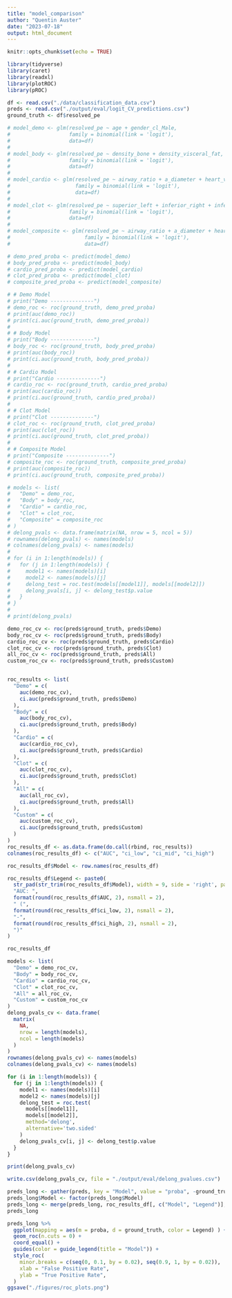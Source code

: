 ```yaml
---
title: "model_comparison"
author: "Quentin Auster"
date: "2023-07-18"
output: html_document
---
```


```r
knitr::opts_chunk$set(echo = TRUE)
```


```r
library(tidyverse)
library(caret)
library(readxl)
library(plotROC)
library(pROC)
```

```r
df <- read.csv("./data/classification_data.csv")
preds <- read.csv("./output/eval/logit_CV_predictions.csv")
ground_truth <- df$resolved_pe

```

```r
# model_demo <- glm(resolved_pe ~ age + gender_cl_Male,
#                   family = binomial(link = 'logit'),
#                   data=df)
# 
# model_body <- glm(resolved_pe ~ density_bone + density_visceral_fat,
#                   family = binomial(link = 'logit'),
#                   data=df)
# 
# model_cardio <- glm(resolved_pe ~ airway_ratio + a_diameter + heart_volume + ild_volume,
#                     family = binomial(link = 'logit'),
#                     data=df)
# 
# model_clot <- glm(resolved_pe ~ superior_left + inferior_right + inferior_left,
#                   family = binomial(link = 'logit'),
#                   data=df)
# 
# model_composite <- glm(resolved_pe ~ airway_ratio + a_diameter + heart_volume + superior_left,
#                        family = binomial(link = 'logit'),
#                        data=df)
```

```r
# demo_pred_proba <- predict(model_demo)
# body_pred_proba <- predict(model_body)
# cardio_pred_proba <- predict(model_cardio)
# clot_pred_proba <- predict(model_clot)
# composite_pred_proba <- predict(model_composite)
```

```r
# # Demo Model
# print("Demo --------------")
# demo_roc <- roc(ground_truth, demo_pred_proba)
# print(auc(demo_roc))
# print(ci.auc(ground_truth, demo_pred_proba))
# 
# # Body Model
# print("Body --------------")
# body_roc <- roc(ground_truth, body_pred_proba)
# print(auc(body_roc))
# print(ci.auc(ground_truth, body_pred_proba))
# 
# # Cardio Model
# print("Cardio --------------")
# cardio_roc <- roc(ground_truth, cardio_pred_proba)
# print(auc(cardio_roc))
# print(ci.auc(ground_truth, cardio_pred_proba))
# 
# # Clot Model
# print("Clot --------------")
# clot_roc <- roc(ground_truth, clot_pred_proba)
# print(auc(clot_roc))
# print(ci.auc(ground_truth, clot_pred_proba))
# 
# # Composite Model
# print("Composite --------------")
# composite_roc <- roc(ground_truth, composite_pred_proba)
# print(auc(composite_roc))
# print(ci.auc(ground_truth, composite_pred_proba))
```

```r
# models <- list(
#   "Demo" = demo_roc, 
#   "Body" = body_roc, 
#   "Cardio" = cardio_roc, 
#   "Clot" = clot_roc, 
#   "Composite" = composite_roc
# )
# delong_pvals <- data.frame(matrix(NA, nrow = 5, ncol = 5))
# rownames(delong_pvals) <- names(models)
# colnames(delong_pvals) <- names(models)
# 
# for (i in 1:length(models)) {
#   for (j in 1:length(models)) {
#     model1 <- names(models)[i]
#     model2 <- names(models)[j]
#     delong_test = roc.test(models[[model1]], models[[model2]])
#     delong_pvals[i, j] <- delong_test$p.value
#   }
# }
# 
# print(delong_pvals)
```

```r

demo_roc_cv <- roc(preds$ground_truth, preds$Demo)
body_roc_cv <- roc(preds$ground_truth, preds$Body)
cardio_roc_cv <- roc(preds$ground_truth, preds$Cardio)
clot_roc_cv <- roc(preds$ground_truth, preds$Clot)
all_roc_cv <- roc(preds$ground_truth, preds$All)
custom_roc_cv <- roc(preds$ground_truth, preds$Custom)


roc_results <- list(
  "Demo" = c(
    auc(demo_roc_cv), 
    ci.auc(preds$ground_truth, preds$Demo)
  ),
  "Body" = c(
    auc(body_roc_cv), 
    ci.auc(preds$ground_truth, preds$Body)
  ),
  "Cardio" = c(
    auc(cardio_roc_cv), 
    ci.auc(preds$ground_truth, preds$Cardio)
  ),
  "Clot" = c(
    auc(clot_roc_cv), 
    ci.auc(preds$ground_truth, preds$Clot)
  ),
  "All" = c(
    auc(all_roc_cv), 
    ci.auc(preds$ground_truth, preds$All)
  ),
  "Custom" = c(
    auc(custom_roc_cv), 
    ci.auc(preds$ground_truth, preds$Custom)
  )
)
roc_results_df <- as.data.frame(do.call(rbind, roc_results))
colnames(roc_results_df) <- c("AUC", "ci_low", "ci_mid", "ci_high")

roc_results_df$Model <- row.names(roc_results_df)

roc_results_df$Legend <- paste0(
  str_pad(str_trim(roc_results_df$Model), width = 9, side = 'right', pad = ' '),
  "AUC: ",
  format(round(roc_results_df$AUC, 2), nsmall = 2), 
  " (", 
  format(round(roc_results_df$ci_low, 2), nsmall = 2), 
  "-", 
  format(round(roc_results_df$ci_high, 2), nsmall = 2),
  ")"
) 

roc_results_df
```

```r
models <- list(
  "Demo" = demo_roc_cv, 
  "Body" = body_roc_cv, 
  "Cardio" = cardio_roc_cv, 
  "Clot" = clot_roc_cv, 
  "All" = all_roc_cv,
  "Custom" = custom_roc_cv
)
delong_pvals_cv <- data.frame(
  matrix(
    NA, 
    nrow = length(models), 
    ncol = length(models)
  )
)
rownames(delong_pvals_cv) <- names(models)
colnames(delong_pvals_cv) <- names(models)

for (i in 1:length(models)) {
  for (j in 1:length(models)) {
    model1 <- names(models)[i]
    model2 <- names(models)[j]
    delong_test = roc.test(
      models[[model1]], 
      models[[model2]],
      method='delong',
      alternative='two.sided'
    )
    delong_pvals_cv[i, j] <- delong_test$p.value
  }
}

print(delong_pvals_cv)

write.csv(delong_pvals_cv, file = "./output/eval/delong_pvalues.csv")
```

```r
preds_long <- gather(preds, key = "Model", value = "proba", -ground_truth)
preds_long$Model <- factor(preds_long$Model)
preds_long <- merge(preds_long, roc_results_df[, c("Model", "Legend")], sort = FALSE)
preds_long
```

```r

preds_long %>% 
  ggplot(mapping = aes(m = proba, d = ground_truth, color = Legend) ) +
  geom_roc(n.cuts = 0) +
  coord_equal() +
  guides(color = guide_legend(title = "Model")) + 
  style_roc(
    minor.breaks = c(seq(0, 0.1, by = 0.02), seq(0.9, 1, by = 0.02)),
    xlab = "False Positive Rate",
    ylab = "True Positive Rate",
  )
ggsave("./figures/roc_plots.png")
```
